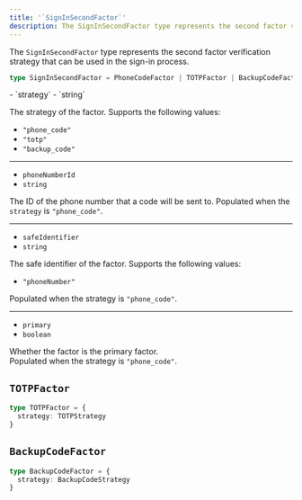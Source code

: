 ```yaml
---
title: '`SignInSecondFactor`'
description: The SignInSecondFactor type represents the second factor verification strategy that can be used in the sign-in process.
---
```


The `SignInSecondFactor` type represents the second factor verification strategy that can be used in the sign-in process.

```ts
type SignInSecondFactor = PhoneCodeFactor | TOTPFactor | BackupCodeFactor
```

<Properties>
  - `strategy`
  - `string`

  The strategy of the factor. Supports the following values:

  - `"phone_code"`
  - `"totp"`
  - `"backup_code"`

  ---

  - `phoneNumberId`
  - `string`

  The ID of the phone number that a code will be sent to. Populated when the `strategy` is `"phone_code"`.

  ---

  - `safeIdentifier`
  - `string`

  The safe identifier of the factor. Supports the following values:

  - `"phoneNumber"`

  Populated when the strategy is `"phone_code"`.

  ---

  - `primary`
  - `boolean`

  Whether the factor is the primary factor. <br />Populated when the strategy is `"phone_code"`.
</Properties>

## `TOTPFactor`

```ts
type TOTPFactor = {
  strategy: TOTPStrategy
}
```

## `BackupCodeFactor`

```ts
type BackupCodeFactor = {
  strategy: BackupCodeStrategy
}
```
